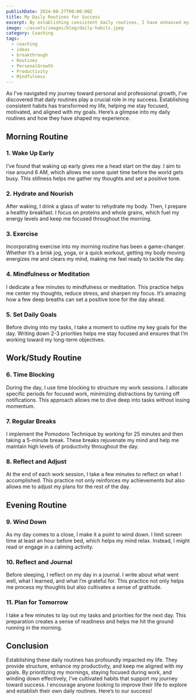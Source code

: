 ```yaml
---
publishDate: 2024-08-27T00:00:00Z
title: My Daily Routines for Success
excerpt: By establishing consistent daily routines, I have enhanced my productivity and focus, paving the way for personal and professional success.
image: ~/assets/images/blog/daily-habits.jpeg
category: Coaching
tags:
  - coaching
  - ideas
  - breakthrough
  - Routines
  - PersonalGrowth
  - Productivity
  - Mindfulness
---
```


As I’ve navigated my journey toward personal and professional growth, I’ve discovered that daily routines play a crucial role in my success. Establishing consistent habits has transformed my life, helping me stay focused, motivated, and aligned with my goals. Here’s a glimpse into my daily routines and how they have shaped my experience.

## Morning Routine

### 1. Wake Up Early
I’ve found that waking up early gives me a head start on the day. I aim to rise around 6 AM, which allows me some quiet time before the world gets busy. This stillness helps me gather my thoughts and set a positive tone.

### 2. Hydrate and Nourish
After waking, I drink a glass of water to rehydrate my body. Then, I prepare a healthy breakfast. I focus on proteins and whole grains, which fuel my energy levels and keep me focused throughout the morning.

### 3. Exercise
Incorporating exercise into my morning routine has been a game-changer. Whether it’s a brisk jog, yoga, or a quick workout, getting my body moving energizes me and clears my mind, making me feel ready to tackle the day.

### 4. Mindfulness or Meditation
I dedicate a few minutes to mindfulness or meditation. This practice helps me center my thoughts, reduce stress, and sharpen my focus. It’s amazing how a few deep breaths can set a positive tone for the day ahead.

### 5. Set Daily Goals
Before diving into my tasks, I take a moment to outline my key goals for the day. Writing down 2-3 priorities helps me stay focused and ensures that I’m working toward my long-term objectives.

## Work/Study Routine

### 6. Time Blocking
During the day, I use time blocking to structure my work sessions. I allocate specific periods for focused work, minimizing distractions by turning off notifications. This approach allows me to dive deep into tasks without losing momentum.

### 7. Regular Breaks
I implement the Pomodoro Technique by working for 25 minutes and then taking a 5-minute break. These breaks rejuvenate my mind and help me maintain high levels of productivity throughout the day.

### 8. Reflect and Adjust
At the end of each work session, I take a few minutes to reflect on what I accomplished. This practice not only reinforces my achievements but also allows me to adjust my plans for the rest of the day.

## Evening Routine

### 9. Wind Down
As my day comes to a close, I make it a point to wind down. I limit screen time at least an hour before bed, which helps my mind relax. Instead, I might read or engage in a calming activity.

### 10. Reflect and Journal
Before sleeping, I reflect on my day in a journal. I write about what went well, what I learned, and what I’m grateful for. This practice not only helps me process my thoughts but also cultivates a sense of gratitude.

### 11. Plan for Tomorrow
I take a few minutes to lay out my tasks and priorities for the next day. This preparation creates a sense of readiness and helps me hit the ground running in the morning.

## Conclusion

Establishing these daily routines has profoundly impacted my life. They provide structure, enhance my productivity, and keep me aligned with my goals. By prioritizing my mornings, staying focused during work, and winding down effectively, I’ve cultivated habits that support my journey toward success. I encourage anyone looking to improve their life to explore and establish their own daily routines. Here’s to our success!
